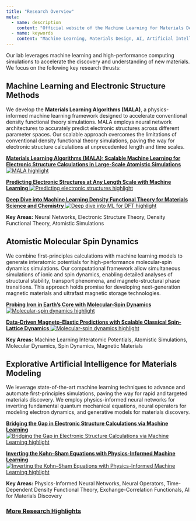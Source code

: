```yaml
---
title: "Research Overview"
meta:
  - name: description
    content: "Official website of the Machine Learning for Materials Design (ML4MD) Lab, led by Attila Cangi. Research overview section."
  - name: keywords
    content: "Machine Learning, Materials Design, AI, Artificial Intelligence, Cangi Lab, Research, Overview, Electronic Structure, Atomistic Simulations, MALA, Molecular Dynamics, Spin Dynamics, Explorative AI"
---
```


Our lab leverages machine learning and high-performance computing simulations to accelerate the discovery and understanding of new materials. We focus on the following key research thrusts:


## Machine Learning and Electronic Structure Methods

We develop the **Materials Learning Algorithms (MALA)**, a physics-informed machine learning framework designed to accelerate conventional density functional theory simulations. MALA employs neural network architectures to accurately predict electronic structures across different parameter spaces. Our scalable approach overcomes the limitations of conventional density functional theory simulations, paving the way for electronic structure calculations at unprecedented length and time scales.

::: {.slider}

<div class="slide">
  <a href="highlights_content/2509_comp_phys_commun.qmd">
    <strong>Materials Learning Algorithms (MALA): Scalable Machine Learning for Electronic Structure Calculations in Large-Scale Atomistic Simulations</strong>
  </a>
  <a href="highlights_content/2509_comp_phys_commun.qmd">
    <img src="highlights_content/2509_comp_phys_commun.webp" class="overview-thumbnail" alt="MALA highlight">
  </a>
</div>

<div class="slide">
  <a href="highlights_content/2306_npj_comput_mater.qmd">
    <strong>Predicting Electronic Structures at Any Length Scale with Machine Learning</strong>
  </a>
  <a href="highlights_content/2306_npj_comput_mater.qmd">
    <img src="highlights_content/2306_npj_comput_mater.webp" class="overview-thumbnail" alt="Predicting electronic structures highlight">
  </a>
</div>

<div class="slide">
  <a href="highlights_content/2204_phys_rev_mater.qmd">
    <strong>Deep Dive into Machine Learning Density Functional Theory for Materials Science and Chemistry</strong>
  </a>
  <a href="highlights_content/2204_phys_rev_mater.qmd">
    <img src="highlights_content/2204_phys_rev_mater.webp" class="overview-thumbnail" alt="Deep dive into ML for DFT highlight">
  </a>
</div>

:::

**Key Areas:** Neural Networks, Electronic Structure Theory, Density Functional Theory, Atomistic Simulations


## Atomistic Molecular Spin Dynamics

We combine first-principles calculations with machine learning models to generate interatomic potentials for high-performance molecular-spin dynamics simulations. Our computational framework allow simultaneous simulations of ionic and spin dynamics, enabling detailed analyses of structural stability, transport phenomena, and magneto-structural phase transitions. This approach holds promise for developing next-generation magnetic materials and ultrafast magnetic storage technologies.

::: {.slider}

<div class="slide">
  <a href="highlights_content/2412_iron_pnas.qmd">
    <strong>Probing Iron in Earth’s Core with Molecular-Spin Dynamics</strong>
  </a>
  <a href="highlights_content/2412_iron_pnas.qmd">
    <img src="highlights_content/2412_iron_pnas.webp" class="overview-thumbnail" alt="Molecular-spin dynamics highlight">
  </a>
</div>

<div class="slide">
  <a href="highlights_content/2109_npj_comput_mater.qmd">
    <strong>Data-Driven Magneto-Elastic Predictions with Scalable Classical Spin-Lattice Dynamics</strong>
  </a>
  <a href="highlights_content/2109_npj_comput_mater.qmd">
    <img src="highlights_content/2109_npj_comput_mater.webp" class="overview-thumbnail" alt="Molecular-spin dynamics highlight">
  </a>
</div>

:::

**Key Areas:** Machine Learning Interatomic Potentials, Atomistic Simulations, Molecular Dynamics, Spin Dynamics, Magnetic Materials


## Explorative Artificial Intelligence for Materials Modeling

We leverage state-of-the-art machine learning techniques to advance and automate first-principles simulations, paving the way for rapid and targeted materials discovery. We employ physics-informed neural networks for inverting fundamental quantum mechanical equations, neural operators for modeling electron dynamics, and generative models for materials discovery.

::: {.slider}

<div class="slide">
  <a href="highlights_content/2410_nat_comp_sci.qmd">
    <strong>Bridging the Gap in Electronic Structure Calculations via Machine Learning</strong>
  </a>
  <a href="highlights_content/2410_nat_comp_sci.qmd">
    <img src="highlights_content/2410_nat_comp_sci.webp" class="overview-thumbnail" alt="Bridging the Gap in Electronic Structure Calculations via Machine Learning highlight">
  </a>
</div>

<div class="slide">
  <a href="highlights_content/2403_mach_learn_sci_technol.qmd">
    <strong>Inverting the Kohn–Sham Equations with Physics-Informed Machine Learning</strong>
  </a>
  <a href="highlights_content/2403_mach_learn_sci_technol.qmd">
    <img src="highlights_content/2403_mach_learn_sci_technol.webp" class="overview-thumbnail" alt="Inverting the Kohn–Sham Equations with Physics-Informed Machine Learning highlight">
  </a>
</div>

:::

**Key Areas:** Physics-Informed Neural Networks, Neural Operators, Time-Dependent Density Functional Theory, Exchange-Correlation Functionals, AI for Materials Discovery


### [More Research Highlights](highlights.qmd)

<script>
$(document).ready(function(){
  $('.slider').slick({
    dots: true,
    infinite: true,
    speed: 300,
    slidesToShow: 1,
    centerMode: false,
    variableWidth: false,
    adaptiveHeight: true,
    arrows: true
  });
});
</script>